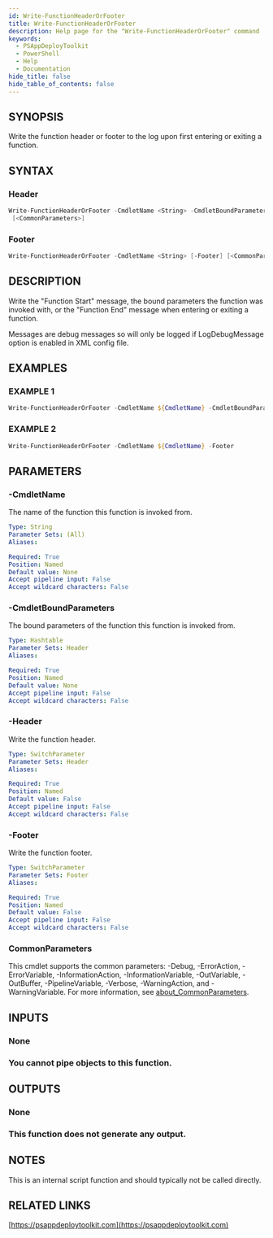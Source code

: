 ```yaml
---
id: Write-FunctionHeaderOrFooter
title: Write-FunctionHeaderOrFooter
description: Help page for the "Write-FunctionHeaderOrFooter" command
keywords:
  - PSAppDeployToolkit
  - PowerShell
  - Help
  - Documentation
hide_title: false
hide_table_of_contents: false
---
```


## SYNOPSIS

Write the function header or footer to the log upon first entering or exiting a function.

## SYNTAX

### Header

```powershell
Write-FunctionHeaderOrFooter -CmdletName <String> -CmdletBoundParameters <Hashtable> [-Header]
 [<CommonParameters>]
```

### Footer

```powershell
Write-FunctionHeaderOrFooter -CmdletName <String> [-Footer] [<CommonParameters>]
```

## DESCRIPTION

Write the "Function Start" message, the bound parameters the function was invoked with, or the "Function End" message when entering or exiting a function.

Messages are debug messages so will only be logged if LogDebugMessage option is enabled in XML config file.

## EXAMPLES

### EXAMPLE 1

```powershell
Write-FunctionHeaderOrFooter -CmdletName ${CmdletName} -CmdletBoundParameters $PSBoundParameters -Header
```

### EXAMPLE 2

```powershell
Write-FunctionHeaderOrFooter -CmdletName ${CmdletName} -Footer
```

## PARAMETERS

### -CmdletName

The name of the function this function is invoked from.

```yaml
Type: String
Parameter Sets: (All)
Aliases:

Required: True
Position: Named
Default value: None
Accept pipeline input: False
Accept wildcard characters: False
```

### -CmdletBoundParameters

The bound parameters of the function this function is invoked from.

```yaml
Type: Hashtable
Parameter Sets: Header
Aliases:

Required: True
Position: Named
Default value: None
Accept pipeline input: False
Accept wildcard characters: False
```

### -Header

Write the function header.

```yaml
Type: SwitchParameter
Parameter Sets: Header
Aliases:

Required: True
Position: Named
Default value: False
Accept pipeline input: False
Accept wildcard characters: False
```

### -Footer

Write the function footer.

```yaml
Type: SwitchParameter
Parameter Sets: Footer
Aliases:

Required: True
Position: Named
Default value: False
Accept pipeline input: False
Accept wildcard characters: False
```

### CommonParameters

This cmdlet supports the common parameters: -Debug, -ErrorAction, -ErrorVariable, -InformationAction, -InformationVariable, -OutVariable, -OutBuffer, -PipelineVariable, -Verbose, -WarningAction, and -WarningVariable. For more information, see [about_CommonParameters](http://go.microsoft.com/fwlink/?LinkID=113216).

## INPUTS

### None

### You cannot pipe objects to this function.
## OUTPUTS

### None

### This function does not generate any output.
## NOTES
This is an internal script function and should typically not be called directly.

## RELATED LINKS

[https://psappdeploytoolkit.com](https://psappdeploytoolkit.com)

